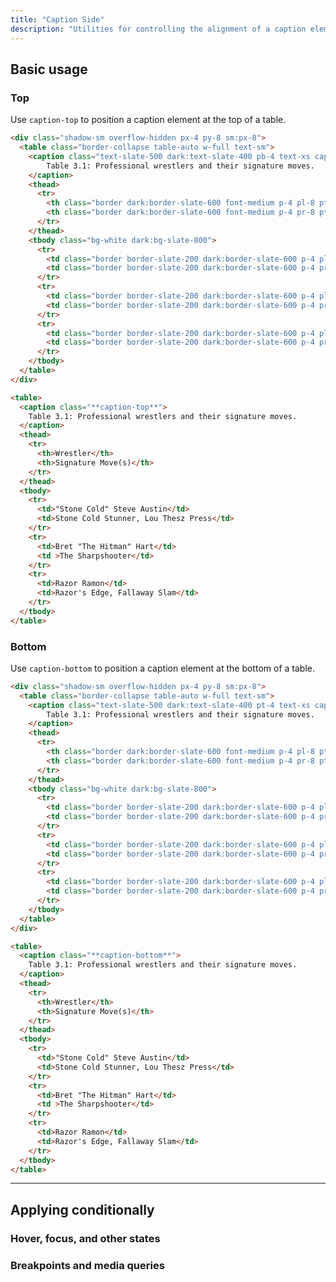 ---
title: "Caption Side"
description: "Utilities for controlling the alignment of a caption element inside of a table."
---



## Basic usage

### Top

Use `caption-top` to position a caption element at the top of a table.

```html {{ example: { p: 'none' } }}
<div class="shadow-sm overflow-hidden px-4 py-8 sm:px-8">
  <table class="border-collapse table-auto w-full text-sm">
    <caption class="text-slate-500 dark:text-slate-400 pb-4 text-xs caption-top">
        Table 3.1: Professional wrestlers and their signature moves.
    </caption>
    <thead>
      <tr>
        <th class="border dark:border-slate-600 font-medium p-4 pl-8 pt-3 pb-3 text-slate-400 dark:text-slate-200 text-left">Wrestler</th>
        <th class="border dark:border-slate-600 font-medium p-4 pr-8 pt-3 pb-3 text-slate-400 dark:text-slate-200 text-left">Signature Move(s)</th>
      </tr>
    </thead>
    <tbody class="bg-white dark:bg-slate-800">
      <tr>
        <td class="border border-slate-200 dark:border-slate-600 p-4 pl-8 text-slate-500 dark:text-slate-400">"Stone Cold" Steve Austin</td>
        <td class="border border-slate-200 dark:border-slate-600 p-4 pr-8 text-slate-500 dark:text-slate-400">Stone Cold Stunner, Lou Thesz Press</td>
      </tr>
      <tr>
        <td class="border border-slate-200 dark:border-slate-600 p-4 pl-8 text-slate-500 dark:text-slate-400">Bret "The Hitman" Hart</td>
        <td class="border border-slate-200 dark:border-slate-600 p-4 pr-8 text-slate-500 dark:text-slate-400">The Sharpshooter</td>
      </tr>
      <tr>
        <td class="border border-slate-200 dark:border-slate-600 p-4 pl-8 text-slate-500 dark:text-slate-400">Razor Ramon</td>
        <td class="border border-slate-200 dark:border-slate-600 p-4 pr-8 text-slate-500 dark:text-slate-400">Razor's Edge, Fallaway Slam</td>
      </tr>
    </tbody>
  </table>
</div>
```

```html
<table>
  <caption class="**caption-top**">
    Table 3.1: Professional wrestlers and their signature moves.
  </caption>
  <thead>
    <tr>
      <th>Wrestler</th>
      <th>Signature Move(s)</th>
    </tr>
  </thead>
  <tbody>
    <tr>
      <td>"Stone Cold" Steve Austin</td>
      <td>Stone Cold Stunner, Lou Thesz Press</td>
    </tr>
    <tr>
      <td>Bret "The Hitman" Hart</td>
      <td >The Sharpshooter</td>
    </tr>
    <tr>
      <td>Razor Ramon</td>
      <td>Razor's Edge, Fallaway Slam</td>
    </tr>
  </tbody>
</table>
```

### Bottom

Use `caption-bottom` to position a caption element at the bottom of a table.

```html {{ example: { p: 'none' } }}
<div class="shadow-sm overflow-hidden px-4 py-8 sm:px-8">
  <table class="border-collapse table-auto w-full text-sm">
    <caption class="text-slate-500 dark:text-slate-400 pt-4 text-xs caption-bottom">
        Table 3.1: Professional wrestlers and their signature moves.
    </caption>
    <thead>
      <tr>
        <th class="border dark:border-slate-600 font-medium p-4 pl-8 pt-3 pb-3 text-slate-400 dark:text-slate-200 text-left">Wrestler</th>
        <th class="border dark:border-slate-600 font-medium p-4 pr-8 pt-3 pb-3 text-slate-400 dark:text-slate-200 text-left">Signature Move(s)</th>
      </tr>
    </thead>
    <tbody class="bg-white dark:bg-slate-800">
      <tr>
        <td class="border border-slate-200 dark:border-slate-600 p-4 pl-8 text-slate-500 dark:text-slate-400">"Stone Cold" Steve Austin</td>
        <td class="border border-slate-200 dark:border-slate-600 p-4 pr-8 text-slate-500 dark:text-slate-400">Stone Cold Stunner, Lou Thesz Press</td>
      </tr>
      <tr>
        <td class="border border-slate-200 dark:border-slate-600 p-4 pl-8 text-slate-500 dark:text-slate-400">Bret "The Hitman" Hart</td>
        <td class="border border-slate-200 dark:border-slate-600 p-4 pr-8 text-slate-500 dark:text-slate-400">The Sharpshooter</td>
      </tr>
      <tr>
        <td class="border border-slate-200 dark:border-slate-600 p-4 pl-8 text-slate-500 dark:text-slate-400">Razor Ramon</td>
        <td class="border border-slate-200 dark:border-slate-600 p-4 pr-8 text-slate-500 dark:text-slate-400">Razor's Edge, Fallaway Slam</td>
      </tr>
    </tbody>
  </table>
</div>
```

```html
<table>
  <caption class="**caption-bottom**">
    Table 3.1: Professional wrestlers and their signature moves.
  </caption>
  <thead>
    <tr>
      <th>Wrestler</th>
      <th>Signature Move(s)</th>
    </tr>
  </thead>
  <tbody>
    <tr>
      <td>"Stone Cold" Steve Austin</td>
      <td>Stone Cold Stunner, Lou Thesz Press</td>
    </tr>
    <tr>
      <td>Bret "The Hitman" Hart</td>
      <td >The Sharpshooter</td>
    </tr>
    <tr>
      <td>Razor Ramon</td>
      <td>Razor's Edge, Fallaway Slam</td>
    </tr>
  </tbody>
</table>
```

---

## <Heading ignore>Applying conditionally</Heading>

### <Heading ignore>Hover, focus, and other states</Heading>

<HoverFocusAndOtherStates defaultClass="caption-top" featuredClass="caption-bottom" element="table" />

### <Heading ignore>Breakpoints and media queries</Heading>

<BreakpointsAndMediaQueries defaultClass="caption-top" featuredClass="caption-bottom" element="table" />
